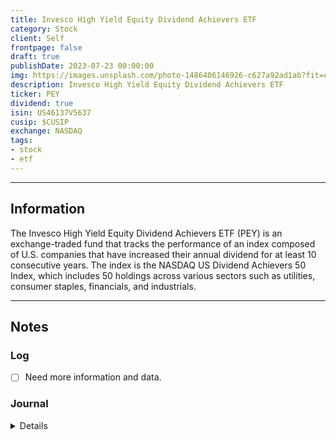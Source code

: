 ```yaml
---
title: Invesco High Yield Equity Dividend Achievers ETF
category: Stock
client: Self
frontpage: false
draft: true
publishDate: 2023-07-23 00:00:00
img: https://images.unsplash.com/photo-1486406146926-c627a92ad1ab?fit=crop&w=1400&h=700&q=75
description: Invesco High Yield Equity Dividend Achievers ETF
ticker: PEY
dividend: true
isin: US46137V5637
cusip: $CUSIP
exchange: NASDAQ
tags:
- stock
- etf
---
```



<MDXLayer title={frontmatter.title} description={frontmatter.description}>
<Widget img={frontmatter.img} skeleton={false}>
<MDXJS>

---

## Information

The Invesco High Yield Equity Dividend Achievers ETF (PEY) is an exchange-traded fund that tracks the performance of an index composed of U.S. companies that have increased their annual dividend for at least 10 consecutive years.
The index is the NASDAQ US Dividend Achievers 50 Index, which includes 50 holdings across various sectors such as utilities, consumer staples, financials, and industrials. 

---

## Notes

### Log

- [ ] Need more information and data.


### Journal

<Details data="J1">

#### J1
##### 2023-07-23

Added Asset.

</Details>


</MDXJS>
</Widget>
</MDXLayer>